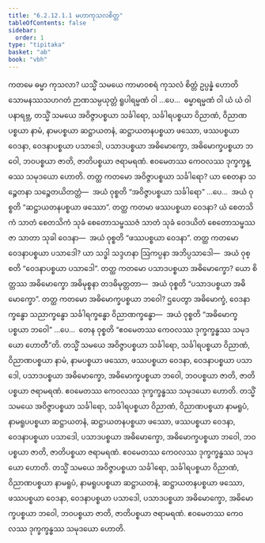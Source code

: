 ```yaml
---
title: "6.2.12.1.1 မဟာကုသလစိတ္တ"
tableOfContents: false
sidebar:
  order: 1
type: "tipitaka"
basket: "ab"
book: "vbh"
---
```



<DynamicBreadcrumb />

<Division number="334" book="vbh" e="ch" v="30" p="191">

<Paragraph number="1293" book="vbh">
ကတမေ ဓမ္မာ ကုသလာ? ယသ္မိံ သမယေ ကာမာဝစရံ ကုသလံ စိတ္တံ ဥပ္ပန္နံ ဟောတိ သောမနဿသဟဂတံ ဉာဏသမ္ပယုတ္တံ ရူပါရမ္မဏံ ဝါ …ပေ…  ဓမ္မာရမ္မဏံ ဝါ ယံ ယံ ဝါ ပနာရဗ္ဘ, တသ္မိံ သမယေ အဝိဇ္ဇာပစ္စယာ သင်္ခါရော, သင်္ခါရပစ္စယာ ဝိညာဏံ, ဝိညာဏပစ္စယာ နာမံ, နာမပစ္စယာ ဆဋ္ဌာယတနံ, ဆဋ္ဌာယတနပစ္စယာ ဖဿော, ဖဿပစ္စယာ ဝေဒနာ, ဝေဒနာပစ္စယာ ပသာဒေါ, ပသာဒပစ္စယာ အဓိမောက္ခော, အဓိမောက္ခပစ္စယာ ဘဝေါ, ဘဝပစ္စယာ ဇာတိ, ဇာတိပစ္စယာ ဇရာမရဏံ. ဧဝမေတဿ ကေဝလဿ ဒုက္ခက္ခန္ဓဿ သမုဒယော ဟောတိ.
</Paragraph>

</Division>
<Division number="335" book="vbh" e="ch" v="30" p="191">

<Paragraph number="1294" book="vbh">
တတ္ထ ကတမော အဝိဇ္ဇာပစ္စယာ သင်္ခါရော? ယာ စေတနာ သဉ္စေတနာ သဉ္စေတယိတတ္တံ—  အယံ ဝုစ္စတိ “အဝိဇ္ဇာပစ္စယာ သင်္ခါရော” …ပေ…  အယံ ဝုစ္စတိ “ဆဋ္ဌာယတနပစ္စယာ ဖဿော”.
</Paragraph>

<Paragraph number="1295" book="vbh">
တတ္ထ ကတမာ ဖဿပစ္စယာ ဝေဒနာ? ယံ စေတသိကံ သာတံ စေတသိကံ သုခံ စေတောသမ္ဖဿဇံ သာတံ သုခံ ဝေဒယိတံ စေတောသမ္ဖဿဇာ သာတာ သုခါ ဝေဒနာ—  အယံ ဝုစ္စတိ “ဖဿပစ္စယာ ဝေဒနာ”.
</Paragraph>

<Paragraph number="1296" book="vbh">
တတ္ထ ကတမော ဝေဒနာပစ္စယာ ပသာဒေါ? ယာ သဒ္ဓါ သဒ္ဒဟနာ ဩကပ္ပနာ အဘိပ္ပသာဒေါ—  အယံ ဝုစ္စတိ “ဝေဒနာပစ္စယာ ပသာဒေါ”.
</Paragraph>

<Paragraph number="1297" book="vbh">
တတ္ထ ကတမော ပသာဒပစ္စယာ အဓိမောက္ခော? ယော စိတ္တဿ အဓိမောက္ခော အဓိမုစ္စနာ တဒဓိမုတ္တတာ—  အယံ ဝုစ္စတိ “ပသာဒပစ္စယာ အဓိမောက္ခော”.
</Paragraph>

<Paragraph number="1298" book="vbh">
တတ္ထ ကတမော အဓိမောက္ခပစ္စယာ ဘဝေါ? ဌပေတွာ အဓိမောက္ခံ, ဝေဒနာက္ခန္ဓော သညာက္ခန္ဓော သင်္ခါရက္ခန္ဓော ဝိညာဏက္ခန္ဓော—  အယံ ဝုစ္စတိ “အဓိမောက္ခပစ္စယာ ဘဝေါ” …ပေ…  တေန ဝုစ္စတိ “ဧဝမေတဿ ကေဝလဿ ဒုက္ခက္ခန္ဓဿ သမုဒယော ဟောတီ”တိ.
</Paragraph>

</Division>
<Division number="336" book="vbh" e="ch" v="30" p="192">

<Paragraph number="1299" book="vbh">
တသ္မိံ သမယေ အဝိဇ္ဇာပစ္စယာ သင်္ခါရော, သင်္ခါရပစ္စယာ ဝိညာဏံ, ဝိညာဏပစ္စယာ နာမံ, နာမပစ္စယာ ဖဿော, ဖဿပစ္စယာ ဝေဒနာ, ဝေဒနာပစ္စယာ ပသာဒေါ, ပသာဒပစ္စယာ အဓိမောက္ခော, အဓိမောက္ခပစ္စယာ ဘဝေါ, ဘဝပစ္စယာ ဇာတိ, ဇာတိပစ္စယာ ဇရာမရဏံ. ဧဝမေတဿ ကေဝလဿ ဒုက္ခက္ခန္ဓဿ သမုဒယော ဟောတိ.
</Paragraph>

</Division>
<Division number="337" book="vbh" e="ch" v="30" p="192">

<Paragraph number="1300" book="vbh">
တသ္မိံ သမယေ အဝိဇ္ဇာပစ္စယာ သင်္ခါရော, သင်္ခါရပစ္စယာ ဝိညာဏံ, ဝိညာဏပစ္စယာ နာမရူပံ, နာမရူပပစ္စယာ ဆဋ္ဌာယတနံ, ဆဋ္ဌာယတနပစ္စယာ ဖဿော, ဖဿပစ္စယာ ဝေဒနာ, ဝေဒနာပစ္စယာ ပသာဒေါ, ပသာဒပစ္စယာ အဓိမောက္ခော, အဓိမောက္ခပစ္စယာ ဘဝေါ, ဘဝပစ္စယာ ဇာတိ, ဇာတိပစ္စယာ ဇရာမရဏံ. ဧဝမေတဿ ကေဝလဿ ဒုက္ခက္ခန္ဓဿ သမုဒယော ဟောတိ.
</Paragraph>

</Division>
<Division number="338" book="vbh" e="ch" v="30" p="192">

<Paragraph number="1301" book="vbh">
တသ္မိံ သမယေ အဝိဇ္ဇာပစ္စယာ သင်္ခါရော, သင်္ခါရပစ္စယာ ဝိညာဏံ, ဝိညာဏပစ္စယာ နာမရူပံ, နာမရူပပစ္စယာ ဆဋ္ဌာယတနံ, ဆဋ္ဌာယတနပစ္စယာ ဖဿော, ဖဿပစ္စယာ ဝေဒနာ, ဝေဒနာပစ္စယာ ပသာဒေါ, ပသာဒပစ္စယာ အဓိမောက္ခော, အဓိမောက္ခပစ္စယာ ဘဝေါ, ဘဝပစ္စယာ ဇာတိ, ဇာတိပစ္စယာ ဇရာမရဏံ. ဧဝမေတဿ ကေဝလဿ ဒုက္ခက္ခန္ဓဿ သမုဒယော ဟောတိ.
</Paragraph>
</Division>